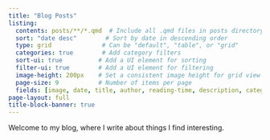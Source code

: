 ```yaml
---
title: "Blog Posts"
listing:
  contents: posts/**/*.qmd  # Include all .qmd files in posts directory and subdirectories
  sort: "date desc"        # Sort by date in descending order
  type: grid              # Can be "default", "table", or "grid"
  categories: true        # Add category filters
  sort-ui: true          # Add a UI element for sorting
  filter-ui: true        # Add a UI element for filtering
  image-height: 200px    # Set a consistent image height for grid view
  page-size: 9           # Number of items per page
  fields: [image, date, title, author, reading-time, description, categories]
page-layout: full
title-block-banner: true
---
```


Welcome to my blog, where I write about things I find interesting.
